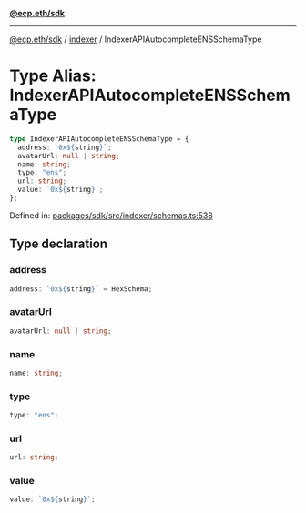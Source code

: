 [**@ecp.eth/sdk**](../../index.mdx)

***

[@ecp.eth/sdk](/sdk-reference/index.mdx) / [indexer](/sdk-reference/indexer/index.mdx) / IndexerAPIAutocompleteENSSchemaType

# Type Alias: IndexerAPIAutocompleteENSSchemaType

```ts
type IndexerAPIAutocompleteENSSchemaType = {
  address: `0x${string}`;
  avatarUrl: null | string;
  name: string;
  type: "ens";
  url: string;
  value: `0x${string}`;
};
```

Defined in: [packages/sdk/src/indexer/schemas.ts:538](https://github.com/ecp-eth/comments-monorepo/blob/main/packages/sdk/src/indexer/schemas.ts#L538)

## Type declaration

### address

```ts
address: `0x${string}` = HexSchema;
```

### avatarUrl

```ts
avatarUrl: null | string;
```

### name

```ts
name: string;
```

### type

```ts
type: "ens";
```

### url

```ts
url: string;
```

### value

```ts
value: `0x${string}`;
```
